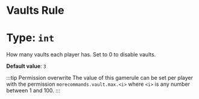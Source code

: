 # Vaults Rule
# Type: `int`
How many vaults each player has. Set to 0 to disable vaults.

**Default value**: `3`

:::tip Permission overwrite
The value of this gamerule can be set per player with the permission `morecommands.vault.max.<i>`
where `<i>` is any number between 1 and 100.
:::
